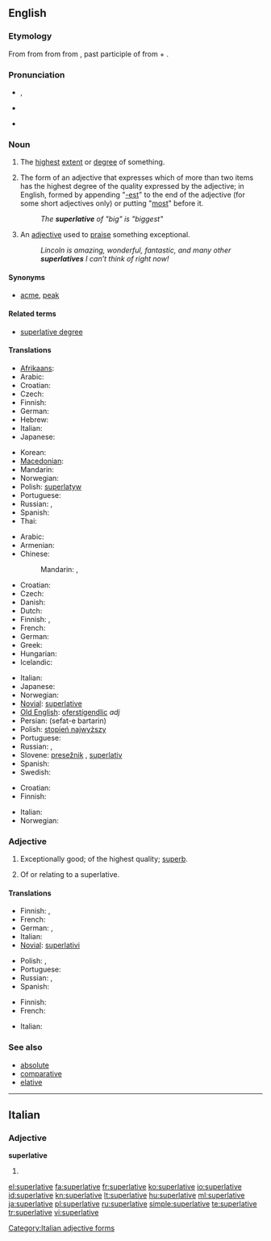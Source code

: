 {{was wotd|2008|March|11}}
{{wikipedia}}
==English==

===Etymology===
From {{etyl|enm|en}} {{term|superlatyf|lang=enm}} from {{etyl|fro|en}} {{term|superlatif|lang=fro}} from {{etyl|LL.}} {{term|superlativus|superlātīvus|lang=la}} from {{etyl|la|en}} {{term|superlatus|superlātus|extravagant, of hyperbole|lang=la}}, past participle of {{term|superfero||carry over|lang=la}} from {{term|super||above|lang=la}} + {{term|fero||bear, carry|lang=la}}.

===Pronunciation===
* {{a|RP}} {{IPA|/suːˈpɜː.lə.tɪv/|/sjuːˈpɜː.lə.tɪv/}}, {{SAMPA|/su:"p3:(r).l@.tIv/}}
* {{a|US}} {{IPA|/suːˈpɝː.lə.tɪv/|/sjuːˈpɝː.lə.tɪv/}}
* {{audio|en-us-superlative.ogg|Audio (US)}}

===Noun===
{{en-noun}}

# The [[highest]] [[extent]] or [[degree]] of something.
# {{grammar}} The form of an adjective that expresses which of more than two items has the highest degree of the quality expressed by the adjective; in English, formed by appending "[[-est]]" to the end of the adjective (for some short adjectives only) or putting "[[most]]" before it.
#: ''The '''superlative''' of "big" is "biggest"''
# {{informal}} An [[adjective]] used to [[praise]] something exceptional.
#: ''Lincoln is amazing, wonderful, fantastic, and many other '''superlatives''' I can’t think of right now!''

====Synonyms====
* {{sense|highest degree}} [[acme]], [[peak]]

====Related terms====
* [[superlative degree]]

====Translations====
{{trans-top|highest degree of something}}
* [[Afrikaans]]: {{t|af|superlatief|xs=Afrikaans}}
* Arabic: {{t|ar|صيغة التفضيل}}
* Croatian: {{t+|hr|superlativ|m|alt=sȕperlatīv}}
* Czech: {{t+|cs|superlativ}}
* Finnish: {{t+|fi|huippu}}
* German: {{t+|de|Superlativ}}
* Hebrew: {{t|he|מופלג}}
* Italian: {{t-|it|superlativo}}
* Japanese: {{t+|ja|最上級}}
{{trans-mid}}
* Korean: {{t|ko|최고의|sc=Hang}}
* [[Macedonian]]: {{t-|mk|суперлатив}}
* Mandarin: {{t|cmn|最高级|sc=Hani}}
* Norwegian: {{t+|no|superlativ}}
* Polish: [[superlatyw]] {{m}}
* Portuguese: {{t+|pt|superlativo}}
* Russian: {{t-|ru|высочайший|tr=vysočájšij}},  {{t+|ru|превосходный|tr=prevosxódnyj}}
* Spanish: {{t-|es|superlativo}}
* Thai: {{t|th|ชั้นเยี่ยม}}
{{trans-bottom}}

{{trans-top|form of adjective expressing "most"}}
* Arabic: {{t|ar|درجة فائقة|f|tr=daraja faa'iqa}}
* Armenian: {{t|hy|գերադրական|tr=geradrakan}}
* Chinese:
*: Mandarin: {{t|cmn|最高級|sc=Hani}},  {{t|cmn|最高级|tr=zuìgāojí|sc=Hani}}
* Croatian: {{t+|hr|superlativ|m|alt=sȕperlatīv}}
* Czech: {{t+|cs|superlativ|m}}
* Danish: {{t+|da|superlativ}}
* Dutch: {{t+|nl|overtreffende trap|m}}
* Finnish: {{t+|fi|superlatiivi}}, {{t|fi|yliaste}}
* French: {{t+|fr|superlatif|m}}
* German: {{t+|de|Superlativ|m}}
* Greek: {{t+|el|υπερθετικός|m}}
* Hungarian: {{t+|hu|felsőfok}}
* Icelandic: {{t+|is|efsta stig|n}}
{{trans-mid}}
* Italian: {{t-|it|superlativo|m}}
* Japanese: {{t+|ja|最上級|tr=さいじょうきゅう, saijōkyū}}
* Norwegian: {{t+|no|superlativ|m}}
* [[Novial]]: [[superlative]]
* [[Old English]]: [[oferstígendlic]] ''adj''
* Persian: {{fa-Arab|[[صفت برترین]]}} (sefat-e bartarin)
* Polish: [[stopień najwyższy]] {{m}}
* Portuguese: {{t+|pt|superlativo|m}}
* Russian: {{t+|ru|превосходная степень|f|tr=prevosxódnaja stépen’}}, {{t-|ru|суперлятив|m|tr=superljatív}}
* Slovene: [[presežnik]] {{m}}, [[superlativ]] {{m}}
* Spanish: {{t-|es|superlativo|m}}
* Swedish: {{t+|sv|superlativ|n}}
{{trans-bottom}}

{{trans-top|adjective used to praise}}
* Croatian: {{t+|hr|superlativ|m|alt=sȕperlatīv}}
* Finnish: {{t+|fi|superlatiivi}}
{{trans-mid}}
* Italian: {{t-|it|superlativo|m}}
* Norwegian: {{t+|no|superlativ|n}}
{{trans-bottom}}

===Adjective===
{{en-adj|-}}

# Exceptionally good; of the highest quality; [[superb]].
# {{grammar}} Of or relating to a superlative.

====Translations====
{{trans-top|exceptionally good}}
* Finnish: {{t+|fi|erinomainen}}, {{t-|fi|häikäisevä}}
* French: {{t+|fr|suprême}}
* German: {{t+|de|höchst}}, {{t+|de|hervorragend}}
* Italian: {{t-|it|superlativo|m}}
* [[Novial]]: [[superlativi]]
{{trans-mid}}
* Polish: {{t+|pl|doskonały|m}}, {{t+|pl|znakomity|m}}
* Portuguese: {{t+|pt|supremo}}
* Russian: {{t-|ru|высочайший|tr=vysočájšij}}, {{t+|ru|величайший|tr=veličájšij}}
* Spanish: {{t+|es|supremo}}
{{trans-bottom}}

{{trans-top|of or pertaining to a superlative}}
* Finnish: {{t|fi|superlatiivinen}}
* French: {{t+|fr|superlatif|m}}
{{trans-mid}}
* Italian: {{t-|it|superlativo|m}}
{{trans-bottom}}

===See also===
* [[absolute]]
* [[comparative]]
* [[elative]]

----

==Italian==

===Adjective===
'''superlative''' {{f}}

# {{feminine plural of|[[superlativo#Italian|superlativo]]}}

[[Category:Italian adjective forms]]

[[el:superlative]]
[[fa:superlative]]
[[fr:superlative]]
[[ko:superlative]]
[[io:superlative]]
[[id:superlative]]
[[kn:superlative]]
[[lt:superlative]]
[[hu:superlative]]
[[ml:superlative]]
[[ja:superlative]]
[[pl:superlative]]
[[ru:superlative]]
[[simple:superlative]]
[[te:superlative]]
[[tr:superlative]]
[[vi:superlative]]